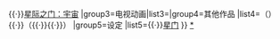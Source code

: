 {{navbox
|name=StarGate
|image=[[file:Stargate_film.jpg|100px]]
|title=[[星际之门]]
|group1=电影
|list1=[[星際之門_(電影)|星际之门]]
|group2=电视连续剧
|list2=[[星际之门：SG-1]]（[[200 (星际之门：SG-1)|200]]）{{·}}{{tsl|en|Stargate Atlantis|星际之门：亚特兰帝斯}}{{·}}[[星际之门：宇宙]]
|group3=电视动画|list3={{tsl|en|Stargate Infinity|星际之门：永恒}}|group4=其他作品
|list4={{tsl|en|Stargate_games|星际之门游戏作品|游戏}}（{{tsl|en|Stargate:_Resistance|星际之门：抵抗|抵抗}}）{{·}}{{tsl|en|Stargate_literature|星际之门文学作品|文学作品}}（{{tsl|en|List_of_Stargate_literature|星际之门文学作品列表|书籍}}{{·}}{{tsl|en|List_of_Stargate_comics|星际之门漫画列表|漫画}}{{·}}{{tsl|en|List_of_Stargate_audiobooks|星际之门有声读物列表|有声读物}}）
|group5=设定
|list5={{tsl|en|Stargate_Program|星际之门计划}}{{·}}[[星际之门 (装置)|星门]]
}}<noinclude>
[[category:星际之门|*]]
</noinclude>